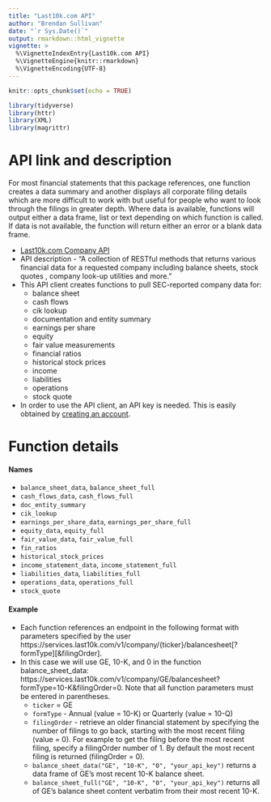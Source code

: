 ```yaml
---
title: "Last10k.com API"
author: "Brendan Sullivan"
date: "`r Sys.Date()`"
output: rmarkdown::html_vignette
vignette: >
  %\VignetteIndexEntry{Last10k.com API}
  %\VignetteEngine{knitr::rmarkdown}
  %\VignetteEncoding{UTF-8}
---
```


```r

knitr::opts_chunk$set(echo = TRUE)

library(tidyverse)
library(httr)
library(XML)
library(magrittr)

```


# API link and description

For most financial statements that this package references, one function creates a data summary and another displays all corporate filing details which are more difficult to work with but useful for people who want to look through the filings in greater depth. Where data is available, functions will output either a data frame, list or text depending on which function is called. If data is not available, the function will return either an error or a blank data frame.

* [Last10k.com Company API](https://dev.last10k.com/)
* API description - "A collection of RESTful methods that returns various financial data for a requested company including balance sheets, stock quotes , company look-up utilities and more."
* This API client creates functions to pull SEC-reported company data for:
    + balance sheet
    + cash flows
    + cik lookup
    + documentation and entity summary
    + earnings per share
    + equity
    + fair value measurements
    + financial ratios
    + historical stock prices
    + income
    + liabilities
    + operations
    + stock quote
* In order to use the API client, an API key is needed. This is easily obtained by [creating an account](https://dev.last10k.com/).


# Function details
    
#### Names
* `balance_sheet_data`, `balance_sheet_full`
* `cash_flows_data`, `cash_flows_full`
* `doc_entity_summary`
* `cik_lookup`
* `earnings_per_share_data`, `earnings_per_share_full`
* `equity_data`, `equity_full`
* `fair_value_data`, `fair_value_full`
* `fin_ratios`
* `historical_stock_prices`
* `income_statement_data`, `income_statement_full`
* `liabilities_data`, `liabilities_full`
* `operations_data`, `operations_full`
* `stock_quote`

#### Example
* Each function references an endpoint in the following format with parameters specified by the user https://services.last10k.com/v1/company/{ticker}/balancesheet[?formType][&filingOrder].
* In this case we will use GE, 10-K, and 0 in the function balance_sheet_data: https://services.last10k.com/v1/company/GE/balancesheet?formType=10-K&filingOrder=0. Note that all function parameters must be entered in parentheses.
    + `ticker` = GE
    + `formType` - Annual (value = 10-K) or Quarterly (value = 10-Q)
    + `filingOrder` - retrieve an older financial statement by specifying the number of filings to go back, starting with the most recent filing (value = 0). For example to get the filing before the most recent filing, specify a filingOrder number of 1. By default the most recent filing is returned (filingOrder = 0). 
    + `balance_sheet_data("GE", "10-K", "0", "your_api_key")` returns a data frame of GE's most recent 10-K balance sheet. 
    + `balance_sheet_full("GE", "10-K", "0", "your_api_key")` returns all of GE's balance sheet content verbatim from their most recent 10-K. 


